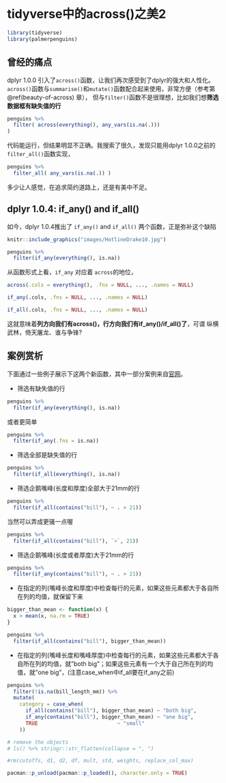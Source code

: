 # tidyverse中的across()之美2 {#tidyverse-beauty-of-across2}

```r
library(tidyverse)
library(palmerpenguins)
```


## 曾经的痛点

dplyr 1.0.0 引入了`across()`函数，让我们再次感受到了dplyr的强大和人性化。
`across()`函数与`summarise()`和`mutate()`函数配合起来使用，非常方便（参考第 \@ref(beauty-of-across) 章），
但与`filter()`函数不是很理想，比如我们想**筛选数据框有缺失值的行**

```r
penguins %>% 
  filter( across(everything(), any_vars(is.na(.)))
)
```

代码能运行，但结果明显不正确。我搜索了很久，发现只能用dplyr 1.0.0之前的`filter_all()`函数实现， 

```r
penguins %>% 
  filter_all( any_vars(is.na(.)) )
```

多少让人感觉，在追求简约道路上，还是有美中不足。



## dplyr 1.0.4: if_any() and if_all()

如今，dplyr 1.0.4推出了 `if_any()` and `if_all()` 两个函数，正是弥补这个缺陷


```r
knitr::include_graphics("images/HotlineDrake10.jpg")
```


```r
penguins %>% 
  filter(if_any(everything(), is.na))
```



从函数形式上看，`if_any` 对应着 `across`的地位，

```r
across(.cols = everything(), .fns = NULL, ..., .names = NULL)

if_any(.cols, .fns = NULL, ..., .names = NULL)

if_all(.cols, .fns = NULL, ..., .names = NULL)
```


这就意味着**列方向我们有across()，行方向我们有if_any()/if_all()了**，可谓 纵横武林，倚天屠龙、谁与争锋?


## 案例赏析

下面通过一些例子展示下这两个新函数，其中一部分案例来自[官网](https://www.tidyverse.org/blog/2021/02/dplyr-1-0-4-if-any/)。


- 筛选有缺失值的行
```r
penguins %>% 
  filter(if_any(everything(), is.na))
```

或者更简单
```r
penguins %>% 
  filter(if_any(.fns = is.na))
```


- 筛选全部是缺失值的行
```r
penguins %>% 
  filter(if_all(everything(), is.na))
```





- 筛选企鹅嘴峰(长度和厚度)全部大于21mm的行
```r
penguins %>% 
  filter(if_all(contains("bill"), ~ . > 21))
```


当然可以弄成更骚一点喔
```r
penguins %>% 
  filter(if_all(contains("bill"), `>`, 21))
```


- 筛选企鹅嘴峰(长度或者厚度)大于21mm的行
```r
penguins %>% 
  filter(if_any(contains("bill"), ~ . > 21))
```






- 在指定的列(嘴峰长度和厚度)中检查每行的元素，如果这些元素都大于各自所在列的均值，就保留下来
```r
bigger_than_mean <- function(x) {
  x > mean(x, na.rm = TRUE)
}

penguins %>% 
  filter(if_all(contains("bill"), bigger_than_mean))
```


- 在指定的列(嘴峰长度和嘴峰厚度)中检查每行的元素，如果这些元素都大于各自所在列的均值，就"both big"；如果这些元素有一个大于自己所在列的均值，就"one big"，(注意case_when中if_all要在if_any之前)

```r
penguins %>% 
  filter(!is.na(bill_length_mm)) %>% 
  mutate(
    category = case_when(
      if_all(contains("bill"), bigger_than_mean) ~ "both big", 
      if_any(contains("bill"), bigger_than_mean) ~ "one big", 
      TRUE                          ~ "small"
    ))
```





```r
# remove the objects
# ls() %>% stringr::str_flatten(collapse = ", ")

#rm(cutoffs, d1, d2, df, mult, std, weights, replace_col_max)
```



```r
pacman::p_unload(pacman::p_loaded(), character.only = TRUE)
```



